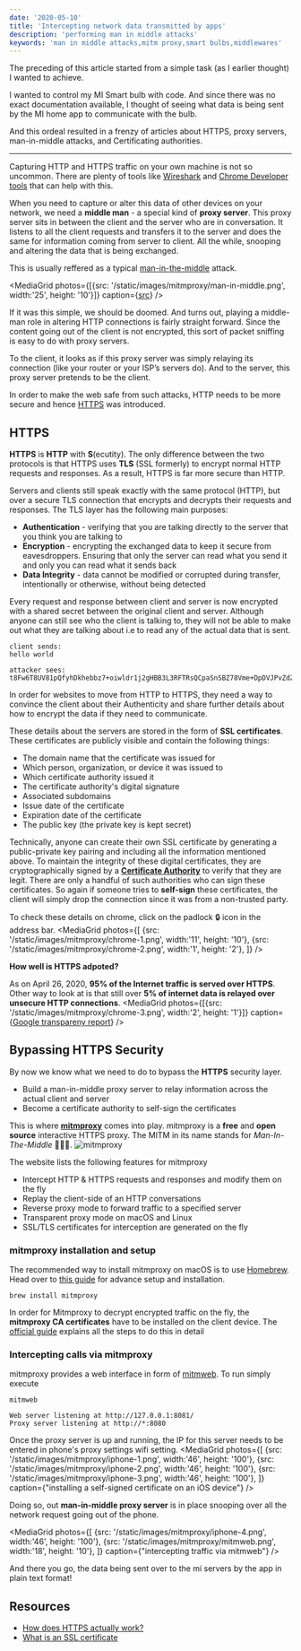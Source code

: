 ```yaml
---
date: '2020-05-10'
title: 'Intercepting network data transmitted by apps'
description: 'performing man in middle attacks'
keywords: 'man in middle attacks,mitm proxy,smart bulbs,middlewares'
---
```



The preceding of this article started from a simple task (as I earlier thought) I wanted to achieve.

I wanted to control my MI Smart bulb with code. And since there was no exact documentation available, I thought of seeing what data is being sent by the MI home app to communicate with the bulb.

And this ordeal resulted in a frenzy of articles about HTTPS, proxy servers, man-in-middle attacks, and Certificating authorities.

---

Capturing HTTP and HTTPS traffic on your own machine is not so uncommon. There are plenty of tools like [Wireshark](https://www.wireshark.org/) and [Chrome Developer tools](https://developers.google.com/web/tools/chrome-devtools) that can help with this.

When you need to capture or alter this data of other devices on your network, we need a **middle man** - a special kind of **proxy server**.
This proxy server sits in between the client and the server who are in conversation.
It listens to all the client requests and transfers it to the server and does the same for information coming from server to client. All the while, snooping and altering the data that is being exchanged.

This is usually reffered as a typical [man-in-the-middle](https://www.cloudflare.com/learning/security/threats/man-in-the-middle-attack/) attack.

<MediaGrid
photos={[{src: '/static/images/mitmproxy/man-in-middle.png', width:'25', height: '10'}]}
caption={<a href="https://www.cloudflare.com/learning/security/threats/man-in-the-middle-attack/">src</a>}
/>

If it was this simple, we should be doomed. And turns out, playing a middle-man role in altering HTTP connections is fairly straight forward. Since the content going out of the client is not encrypted, this sort of packet sniffing is easy to do with proxy servers.

To the client, it looks as if this proxy server was simply relaying its connection (like your router or your ISP’s servers do). And to the server, this proxy server pretends to be the client.

In order to make the web safe from such attacks, HTTP needs to be more secure and hence [HTTPS](https://www.cloudflare.com/learning/ssl/what-is-https/) was introduced.

## HTTPS

**HTTPS** is **HTTP** with **S**(ecutity). The only difference between the two protocols is that HTTPS uses **TLS** (SSL formerly) to encrypt normal HTTP requests and responses. As a result, HTTPS is far more secure than HTTP.

Servers and clients still speak exactly with the same protocol (HTTP), but over a secure TLS connection that encrypts and decrypts their requests and responses. The TLS layer has the following main purposes:

- **Authentication** - verifying that you are talking directly to the server that you think you are talking to
- **Encryption** - encrypting the exchanged data to keep it secure from eavesdroppers. Ensuring that only the server can read what you send it and only you can read what it sends back
- **Data Integrity** - data cannot be modified or corrupted during transfer, intentionally or otherwise, without being detected

Every request and response between client and server is now encrypted with a shared secret between the original client and server. Although anyone can still see who the client is talking to, they will not be able to make out what they are talking about i.e to read any of the actual data that is sent.

```
client sends:
hello world

attacker sees:
t8Fw6T8UV81pQfyhDkhebbz7+oiwldr1j2gHBB3L3RFTRsQCpaSnSBZ78Vme+DpDVJPvZdZUZHpzbbcqmSW1+3xXGsERHg9YDmpYk0VVDiRvw1H5miNieJeJ/FNUjgH0BmVRWII6+T4MnDwmCMZUI/orxP3HGwYCSIvyzS3MpmmSe4iaWKCOHQ==
```

In order for websites to move from HTTP to HTTPS, they need a way to convince the client about their Authenticity and share further details about how to encrypt the data if they need to communicate.

These details about the servers are stored in the form of **SSL certificates**. These certificates are publicly visible and contain the following things:

- The domain name that the certificate was issued for
- Which person, organization, or device it was issued to
- Which certificate authority issued it
- The certificate authority's digital signature
- Associated subdomains
- Issue date of the certificate
- Expiration date of the certificate
- The public key (the private key is kept secret)

Technically, anyone can create their own SSL certificate by generating a public-private key pairing and including all the information mentioned above.
To maintain the integrity of these digital certificates, they are cryptographically signed by a **[Certificate Authority](https://en.wikipedia.org/wiki/Certificate_authority)** to verify that they are legit. There are only a handful of such authorities who can sign these certificates.
So again if someone tries to **self-sign** these certificates, the client will simply drop the connection since it was from a non-trusted party.

To check these details on chrome, click on the padlock 🔒 icon in the address bar.
<MediaGrid
photos={[
{src: '/static/images/mitmproxy/chrome-1.png', width:'11', height: '10'},
{src: '/static/images/mitmproxy/chrome-2.png', width:'1', height: '2'},
]}
/>

**How well is HTTPS adpoted?**

As on April 26, 2020, **95% of the Internet traffic is served over HTTPS**. Other way to look at is that still over **5% of internet data is relayed over unsecure HTTP connections**.
<MediaGrid
photos={[{src: '/static/images/mitmproxy/chrome-3.png', width:'2', height: '1'}]}
caption={<a href="https://transparencyreport.google.com/https/overview?hl=en">Google transpareny report</a>}
/>

## Bypassing HTTPS Security

By now we know what we need to do to bypass the **HTTPS** security layer.

- Build a man-in-middle proxy server to relay information across the actual client and server
- Become a certificate authority to self-sign the certificates

This is where **[mitmproxy](https://mitmproxy.org/)** comes into play. mitmproxy is a **free** and **open source** interactive HTTPS proxy. The MITM in its name stands for _Man-In-The-Middle_ 🤷🏽‍♂️.
![mitmproxy](/static/images/mitmproxy/mitmproxy.png)

The website lists the following features for mitmproxy

- Intercept HTTP & HTTPS requests and responses and modify them on the fly
- Replay the client-side of an HTTP conversations
- Reverse proxy mode to forward traffic to a specified server
- Transparent proxy mode on macOS and Linux
- SSL/TLS certificates for interception are generated on the fly

### mitmproxy installation and setup

The recommended way to install mitmproxy on macOS is to use [Homebrew](https://brew.sh/). Head over to [this guide](https://docs.mitmproxy.org/stable/overview-installation/) for advance setup and installation.

```
brew install mitmproxy
```

In order for Mitmproxy to decrypt encrypted traffic on the fly, the **mitmproxy CA certificates** have to be installed on the client device.
The [official guide](https://docs.mitmproxy.org/stable/concepts-certificates/) explains all the steps to do this in detail

### Intercepting calls via mitmproxy

mitmproxy provides a web interface in form of [mitmweb](https://docs.mitmproxy.org/stable/tools-mitmweb/). To run simply execute

```
mitmweb

Web server listening at http://127.0.0.1:8081/
Proxy server listening at http://*:8080
```

Once the proxy server is up and running, the IP for this server needs to be entered in phone's proxy settings wifi setting.
<MediaGrid
photos={[
{src: '/static/images/mitmproxy/iphone-1.png', width:'46', height: '100'},
{src: '/static/images/mitmproxy/iphone-2.png', width:'46', height: '100'},
{src: '/static/images/mitmproxy/iphone-3.png', width:'46', height: '100'},
]}
caption={"installing a self-signed certificate on an iOS device"}
/>

Doing so, out **man-in-middle proxy server** is in place snooping over all the network request going out of the phone.

<MediaGrid
photos={[
{src: '/static/images/mitmproxy/iphone-4.png', width:'46', height: '100'},
{src: '/static/images/mitmproxy/mitmweb.png', width:'18', height: '10'},
]}
caption={"intercepting traffic via mitmweb"}
/>

And there you go, the data being sent over to the mi servers by the app in plain text format!

## Resources

- [How does HTTPS actually work?](https://robertheaton.com/2014/03/27/how-does-https-actually-work/)
- [What is an SSL certificate](https://www.cloudflare.com/learning/ssl/what-is-an-ssl-certificate/)
